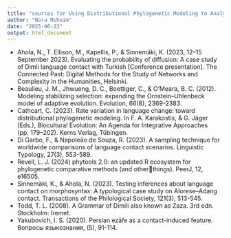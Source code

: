 ---
title: "sources for Using Distributional Phylogenetic Modeling to Analyze Language Contact in Eastern Turkey"
author: "Nora Muheim"
date: "2025-06-23"
output: html_document
---

* Ahola, N., T. Ellison, M., Kapellis, P., & Sinnemäki, K. (2023, 12–15 September 2023). Evaluating the probability of diffusion: A case study of Dimli language contact with Turkish [Conference presentation]. The Connected Past: Digital Methods for the Study of Networks and Complexity in the Humanities, Helsinki.
* Beaulieu, J. M., Jhwueng, D. C., Boettiger, C., & O’Meara, B. C. (2012). Modeling stabilizing selection: expanding the Ornstein–Uhlenbeck model of adaptive evolution. Evolution, 66(8), 2369-2383.
* Cathcart, C. (2023). Rate variation in language change: toward distributional phylogenetic modeling. In F. A. Karakostis, & G. Jäger (Eds.), Biocultural Evolution: An Agenda for Integrative Approaches (pp. 179–202). Kerns Verlag, Tübingen.
* Di Garbo, F., & Napoleão de Souza, R. (2023). A sampling technique for worldwide comparisons of language contact scenarios. Linguistic Typology, 27(3), 553-589.
* Revell, L. J. (2024) phytools 2.0: an updated R ecosystem for phylogenetic comparative methods (and otherthings). PeerJ, 12, e16505.
* Sinnemäki, K., & Ahola, N. (2023). Testing inferences about language contact on morphosyntax: A typological case study on Alorese–Adang contact. Transactions of the Philological Society, 121(3), 513-545.
* Todd, T. L. (2008). A Grammar of Dimili also known as Zaza. 3rd edn. Stockholm: Iremet.
* Yakubovich, I. S. (2020). Persian ezāfe as a contact-induced feature. Вопросы языкознания, (5), 91-114.
